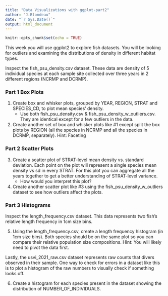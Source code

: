 ```yaml
---
title: "Data Visualizations with ggplot-part2"
author: "J.Blondeau"
date: "`r Sys.Date()`"
output: html_document
---
```


```r
knitr::opts_chunk$set(echo = TRUE)
```

This week you will use ggplot2 to explore fish datasets.  You will be looking for outliers and examining the distributions of density in different habitat types.  

Inspect the fish_psu_density.csv dataset.  These data are density of 5 individual species at each sample site collected over three years in 2 different regions (NCRMP and DCRMP).

  
### Part 1 Box Plots

1. Create box and whisker plots, grouped by YEAR, REGION, STRAT and SPECIES_CD, to plot mean species' density.  
    - Use both fish_psu_density.csv & fish_psu_density_w_outliers.csv.  They are identical except for a few outliers in the data.
    
2. Create another set of box and whisker plots like #1 except split the box plots by REGION (all the species in NCRMP and all the species in DCRMP, separately).  Hint: Faceting


### Part 2 Scatter Plots

3. Create a scatter plot of STRAT-level mean density vs. standard deviation.  Each point on the plot will represent a single species mean density vs sd in every STRAT.  For this plot you can aggregate all the years together to get a better understanding of STRAT-level variance.
    - How would you interpret this plot?

4. Create another scatter plot like #3 using the fish_psu_density_w_outliers dataset to see how outliers affect the plots.

### Part 3 Histograms

Inspect the length_frequency.csv dataset.  This data represents two fish's relative length frequency in 1cm size bins.  

5.  Using the length_frequency.csv, create a length frequency histogram (in 1cm size bins).  Both species should be on the same plot so you can compare their relative population size compositions.  Hint:  You will likely need to pivot the data first.

Lastly, the usvi_2021_raw.csv dataset represents raw counts that divers observed in their sample.  One way to check for errors in a dataset like this is to plot a histogram of the raw numbers to visually check if something looks off.  

6. Create a histogram for each species present in the dataset showing the distribution of NUMBER_OF_INDIVIDUALS.

